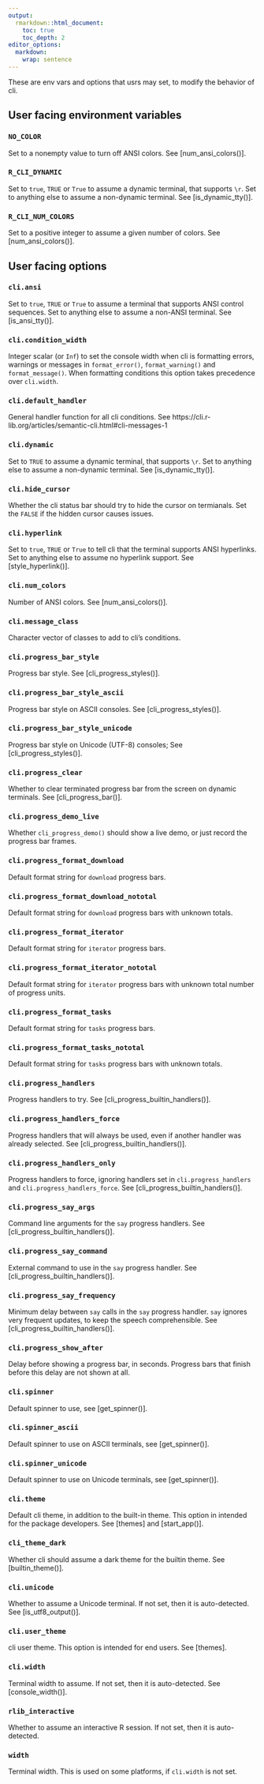 ```yaml
---
output:
  rmarkdown::html_document:
    toc: true
    toc_depth: 2
editor_options:
  markdown:
    wrap: sentence
---
```


These are env vars and options that usrs may set, to modify the behavior
of cli.

## User facing environment variables

### `NO_COLOR`

Set to a nonempty value to turn off ANSI colors.
See [num_ansi_colors()].

### `R_CLI_DYNAMIC`

Set to `true`, `TRUE` or `True` to assume a dynamic terminal, that supports `\r`.
Set to anything else to assume a non-dynamic terminal.
See [is_dynamic_tty()].

### `R_CLI_NUM_COLORS`

Set to a positive integer to assume a given number of colors.
See [num_ansi_colors()].

## User facing options

### `cli.ansi`

Set to `true`, `TRUE` or `True` to assume a terminal that supports ANSI
control sequences.
Set to anything else to assume a non-ANSI terminal.
See [is_ansi_tty()].

### `cli.condition_width`

Integer scalar (or `Inf`) to set the console width when cli is formatting
errors, warnings or messages in `format_error()`, `format_warning()` and
`format_message()`. When formatting conditions this option takes precedence
over `cli.width`.

### `cli.default_handler`

General handler function for all cli conditions.
See https://cli.r-lib.org/articles/semantic-cli.html#cli-messages-1

### `cli.dynamic`

Set to `TRUE` to assume a dynamic terminal, that supports `\r`.
Set to anything else to assume a non-dynamic terminal.
See [is_dynamic_tty()].

### `cli.hide_cursor`

Whether the cli status bar should try to hide the cursor on termianals.
Set the `FALSE` if the hidden cursor causes issues.

### `cli.hyperlink`

Set to `true`, `TRUE` or `True` to tell cli that the terminal supports
ANSI hyperlinks.
Set to anything else to assume no hyperlink support.
See [style_hyperlink()].

### `cli.num_colors`

Number of ANSI colors. See [num_ansi_colors()].

### `cli.message_class`

Character vector of classes to add to cli's conditions.

### `cli.progress_bar_style`

Progress bar style.
See [cli_progress_styles()].

### `cli.progress_bar_style_ascii`

Progress bar style on ASCII consoles.
See [cli_progress_styles()].


### `cli.progress_bar_style_unicode`

Progress bar style on Unicode (UTF-8) consoles;
See [cli_progress_styles()].

### `cli.progress_clear`

Whether to clear terminated progress bar from the screen on dynamic terminals.
See [cli_progress_bar()].

### `cli.progress_demo_live`

Whether `cli_progress_demo()` should show a live demo, or just record the
progress bar frames.

### `cli.progress_format_download`

Default format string for `download` progress bars.

### `cli.progress_format_download_nototal`

Default format string for `download` progress bars with unknown totals.

### `cli.progress_format_iterator`

Default format string for `iterator` progress bars.

### `cli.progress_format_iterator_nototal`

Default format string for `iterator` progress bars with unknown total number
of progress units.

### `cli.progress_format_tasks`

Default format string for `tasks` progress bars.

### `cli.progress_format_tasks_nototal`

Default format string for `tasks` progress bars with unknown totals.

### `cli.progress_handlers`

Progress handlers to try.
See [cli_progress_builtin_handlers()].

### `cli.progress_handlers_force`

Progress handlers that will always be used, even if another handler
was already selected.
See [cli_progress_builtin_handlers()].

### `cli.progress_handlers_only`

Progress handlers to force, ignoring handlers set in
`cli.progress_handlers` and `cli.progress_handlers_force`.
See [cli_progress_builtin_handlers()].

### `cli.progress_say_args`

Command line arguments for the `say` progress handlers.
See [cli_progress_builtin_handlers()].

### `cli.progress_say_command`

External command to use in the `say` progress handler.
See [cli_progress_builtin_handlers()].

### `cli.progress_say_frequency`

Minimum delay between `say` calls in the `say` progress handler.
`say` ignores very frequent updates, to keep the speech comprehensible.
See [cli_progress_builtin_handlers()].

### `cli.progress_show_after`

Delay before showing a progress bar, in seconds.
Progress bars that finish before this delay are not shown at all.

### `cli.spinner`

Default spinner to use, see [get_spinner()].

### `cli.spinner_ascii`

Default spinner to use on ASCII terminals, see [get_spinner()].

### `cli.spinner_unicode`

Default spinner to use on Unicode terminals, see [get_spinner()].

### `cli.theme`

Default cli theme, in addition to the built-in theme.
This option in intended for the package developers.
See [themes] and [start_app()].

### `cli_theme_dark`

Whether cli should assume a dark theme for the builtin theme.
See [builtin_theme()].

### `cli.unicode`

Whether to assume a Unicode terminal.
If not set, then it is auto-detected.
See [is_utf8_output()].

### `cli.user_theme`

cli user theme.
This option is intended for end users.
See [themes].

### `cli.width`

Terminal width to assume.
If not set, then it is auto-detected.
See [console_width()].

### `rlib_interactive`

Whether to assume an interactive R session.
If not set, then it is auto-detected.

### `width`

Terminal width.
This is used on some platforms, if `cli.width` is not set.
